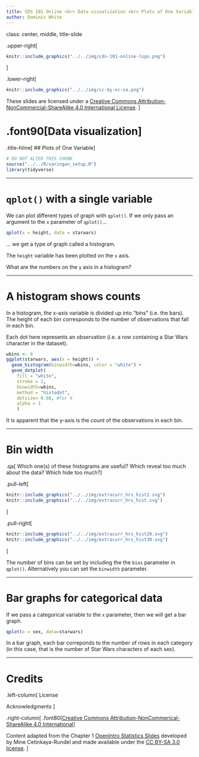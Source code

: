 ```yaml
---
title: CDS 101 Online <br> Data visualization <br> Plots of One Variable
author: Dominic White
---
```


class: center, middle, title-slide

.upper-right[
```r
knitr::include_graphics("../../img/cds-101-online-logo.png")
```
]

.lower-right[
```r
knitr::include_graphics("../../img/cc-by-nc-sa.png")
```

These slides are licensed under a [Creative Commons Attribution-NonCommercial-ShareAlike 4.0 International License](http://creativecommons.org/licenses/by-nc-sa/4.0/).
]

# .font90[Data visualization]
.title-hline[
## Plots of One Variable
]

```r
# DO NOT ALTER THIS CHUNK
source("../../R/xaringan_setup.R")
library(tidyverse)
```

---

# `qplot()` with a single variable

We can plot different types of graph with `qplot()`. If we only pass an argument to the `x` parameter of `qplot()`...

```r
qplot(x = height, data = starwars)
```

... we get a type of graph called a histogram.

The `height` variable has been plotted on the `x` axis.

What are the numbers on the `y` axis in a histogram?

---

# A histogram shows counts

In a histogram, the x-axis variable is divided up into "bins" (i.e. the bars). The height of each bin corresponds to the number of observations that fall in each bin.

Each dot here represents an observation (i.e. a row containing a Star Wars character in the dataset).

```r
wbins <- 9
ggplot(starwars, aes(x = height)) +
  geom_histogram(binwidth=wbins, color = "white") +
  geom_dotplot(
    fill = "white", 
    stroke = 2, 
    binwidth=wbins, 
    method = "histodot", 
    dotsize= 0.68, #for 9
    alpha = 1
    )
```

It is apparent that the y-axis is the *count* of the observations in each bin.

---

# Bin width

.qa[
Which one(s) of these histograms are useful? Which reveal too much about the data? Which hide too much?
]

.pull-left[
```r
knitr::include_graphics("../../img/extracurr_hrs_hist2.svg")
knitr::include_graphics("../../img/extracurr_hrs_hist.svg")
```
]

.pull-right[
```r
knitr::include_graphics("../../img/extracurr_hrs_hist20.svg")
knitr::include_graphics("../../img/extracurr_hrs_hist30.svg")
```
]

The number of bins can be set by including the the `bins` parameter in `qplot()`. Alternatively you can set the `binwidth` parameter.

---

# Bar graphs for categorical data

If we pass a categorical variable to the `x` parameter, then we will get a bar graph.

```r
qplot(x = sex, data=starwars)
```

In a bar graph, each bar correponds to the number of rows in each category (in this case, that is the number of Star Wars characters of each sex).

---

# Credits

.left-column[
License

Acknowledgments
]

.right-column[
.font80[[Creative Commons Attribution-NonCommerical-ShareAlike 4.0 International](https://creativecommons.org/licenses/by-nc-sa/4.0/)]

Content adapted from the Chapter 1 [OpenIntro Statistics Slides](https://github.com/OpenIntroOrg/openintro-statistics-slides) developed by Mine Cetinkaya-Rundel and made available under the [CC BY-SA 3.0 license](http://creativecommons.org/licenses/by-sa/3.0/us/).
]
